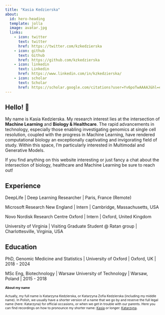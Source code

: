 ```yaml
---
title: "Kasia Kedzierska"
about:
  id: hero-heading
  template: jolla
  image: avatar.jpg
  links:
    - icon: twitter
      text: twitter
      href: https://twitter.com/kzkedzierska
    - icon: github
      text: Github
      href: https://github.com/kzkedzierska
    - icon: linkedin
      text: Linkedin
      href: https://www.linkedin.com/in/kzkedzierska/
    - icon: scholar
      text: Scholar
      href: https://scholar.google.com/citations?user=Yv6poTwAAAAJ&hl=en
---
```


:::{#hero-heading}
:::



## Hello! 👋

My name is Kasia Kedzierska. My research interest lies at the intersection of **Machine Learning** and **Biology & Healthcare**. The rapid advancements in technology, especially those enabling investigating genomics at single cell resolution, coupled with the progress in Machine Learning, have rendered computational biology an exceptionally captivating and invigorating field of study. Within this space, I’m particularly interested in Multimodal and Generative Models.

If you find anything on this website interesting or just fancy a chat about the intersection of biology, healthcare and Machine Learning be sure to reach out!


## Experience

DeepLife | Deep Learning Researcher | Paris, France (Remote)

Microsoft Research New England | Intern | Cambridge, Massachusetts, USA

Novo Nordisk Research Centre Oxford | Intern | Oxford, United Kingdom

University of Virginia | Visiting Graduate Student @ Ratan group | Charlottesville, Virginia, USA


## Education

PhD, Genomic Medicine and Statistics | University of Oxford | Oxford, UK | 2018 - 2024

MSc Eng, Biotechnology | Warsaw University of Technology | Warsaw, Poland | 2015 - 2018

::: {style="font-size: 75%;"}

#### About my name

Actually, my full name is Katarzyna Kedzierska, or Katarzyna Zofia Kedzierska (including my middle name). In Polish, we usually have a shorter version of a name that we go by and reserve the full legal name (here: Katarzyna) for official occasions, or when we get in trouble with our parents. Here you can find recordings on how to pronounce my shorter name: [Kasia](https://www.howtopronounce.com/kasia/30911273) or longer: [Katarzyna](https://www.howtopronounce.com/katarzyna/28825507).

:::